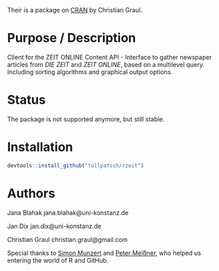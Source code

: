 Their is a package on [CRAN](https://cran.r-project.org/web/packages/diezeit/index.html) by Christian Graul.

# Purpose / Description

Client for the ZEIT ONLINE Content API - Interface to gather newspaper articles from *DIE ZEIT* and *ZEIT ONLINE*, based on a multilevel query. Including sorting algorithms and graphical output options. 

# Status 

The package is not supported anymore, but still stable.

# Installation

```r
devtools::install_github("tollpatsch/rzeit")
```

# Authors

Jana Blahak 
jana.blahak@uni-konstanz.de

Jan Dix 
jan.dix@uni-konstanz.de

Christian Graul
christian.graul@gmail.com

Special thanks to [Simon Munzert](http://simonmunzert.github.io/) and [Peter Meißner](https://github.com/petermeissner), who helped us entering the world of R and GitHub.
